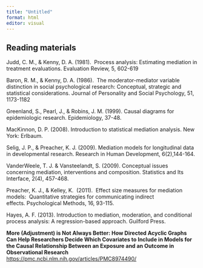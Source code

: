 ```yaml
---
title: "Untitled"
format: html
editor: visual
---
```


## Reading materials

Judd, C. M., & Kenny, D. A. (1981).  Process analysis: Estimating
mediation in treatment evaluations. Evaluation Review, 5, 602-619

Baron, R. M., & Kenny, D. A. (1986).  The moderator-mediator variable
distinction in social psychological research: Conceptual, strategic and
statistical considerations. Journal of Personality and Social
Psychology, 51, 1173-1182

Greenland, S., Pearl, J., & Robins, J. M. (1999). Causal diagrams for
epidemiologic research. Epidemiology, 37-48.

MacKinnon, D. P. (2008). Introduction to statistical mediation analysis.
New York: Erlbaum.

Selig, J. P., & Preacher, K. J. (2009). Mediation models for
longitudinal data in developmental research. Research in Human
Development, 6(2),144-164.

VanderWeele, T. J. & Vansteelandt, S. (2009). Conceptual issues
concerning mediation, interventions and composition. Statistics and Its
Interface, 2(4), 457-468.

Preacher, K. J., & Kelley, K.  (2011).  Effect size measures for
mediation models:  Quantitative strategies for communicating indirect
effects. Psychological Methods, 16, 93-115.

Hayes, A. F. (2013). Introduction to mediation, moderation, and
conditional process analysis: A regression-based approach. Guilford
Press.

**More (Adjustment) is Not Always Better: How Directed Acyclic Graphs
Can Help Researchers Decide Which Covariates to Include in Models for
the Causal Relationship Between an Exposure and an Outcome in
Observational Research**
<https://pmc.ncbi.nlm.nih.gov/articles/PMC8974490/>

# 

#